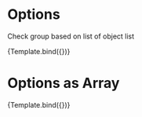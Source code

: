 


<Meta title="Components/CheckGroup/Options" component={VvCheckGroup} />

# Options

Check group based on list of object list

<Canvas>
	<Story
		name="Options"
		args={{
			name: 'story-options',
			options: [
				{ value: 1, label: 'Option 1' },
				{ value: 2, label: 'Option 2' },
				{ value: 3, label: 'Option 3' }
			]
		}}>
		{Template.bind({})}
	</Story>
</Canvas>

# Options as Array

<Canvas>
	<Story
		name="Options as Array"
		args={{
			name: 'story-options-strings',
			options: ['First', 'Second', 'Third']
		}}>
		{Template.bind({})}
	</Story>
</Canvas>
